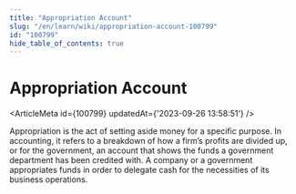 ```yaml
---
title: "Appropriation Account"
slug: "/en/learn/wiki/appropriation-account-100799"
id: "100799"
hide_table_of_contents: true
---
```



# Appropriation Account

<ArticleMeta id={100799} updatedAt={'2023-09-26 13:58:51'} />
<div className='border-solid border-b border-t-0 my-4 border-[var(--ifm-color-gray-300)]' />

Appropriation is the act of setting aside money for a specific purpose. In accounting, it refers to a breakdown of how a firm’s profits are divided up, or for the government, an account that shows the funds a government department has been credited with. A company or a government appropriates funds in order to delegate cash for the necessities of its business operations.
